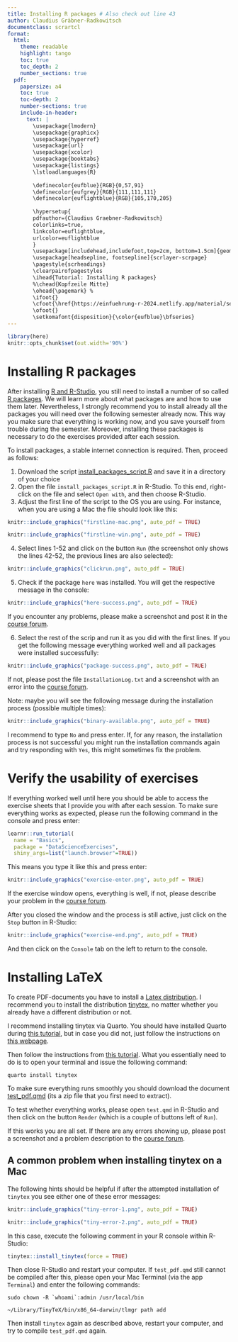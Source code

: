 ```yaml
---
title: Installing R packages # Also check out line 43
author: Claudius Gräbner-Radkowitsch
documentclass: scrartcl
format: 
  html:
    theme: readable
    highlight: tango
    toc: true
    toc_depth: 2
    number_sections: true
  pdf:
    papersize: a4
    toc: true
    toc-depth: 2
    number-sections: true
    include-in-header: 
      text: |
        \usepackage{lmodern} 
        \usepackage{graphicx}
        \usepackage{hyperref}
        \usepackage{url}                
        \usepackage{xcolor}
        \usepackage{booktabs}
        \usepackage{listings}
        \lstloadlanguages{R}
        
        \definecolor{eufblue}{RGB}{0,57,91}
        \definecolor{eufgrey}{RGB}{111,111,111}
        \definecolor{euflightblue}{RGB}{105,170,205}
        
        \hypersetup{
        pdfauthor={Claudius Graebner-Radkowitsch}
        colorlinks=true,
        linkcolor=euflightblue,
        urlcolor=euflightblue
        }
        \usepackage[includehead,includefoot,top=2cm, bottom=1.5cm]{geometry}
        \usepackage[headsepline, footsepline]{scrlayer-scrpage}
        \pagestyle{scrheadings}
        \clearpairofpagestyles
        \ihead{Tutorial: Installing R packages}
        %\chead{Kopfzeile Mitte}
        \ohead{\pagemark} %
        \ifoot{}
        \cfoot{\href{https://einfuehrung-r-2024.netlify.app/material/session-01}{\normalfont\color{eufblue}{An Introduction to R - Spring Semester 2024}}} % Fußzeile Mitte
        \ofoot{} 
        \setkomafont{disposition}{\color{eufblue}\bfseries}
---
```



```r
library(here)
knitr::opts_chunk$set(out.width='90%')
```

# Installing R packages

After installing [R and R-Studio](/tutorial/installation/), you 
still need to install a number of so called [R packages](https://r-pkgs.org/).
We will learn more about what packages are and how to use them later.
Nevertheless, I strongly
recommend you to install already all the packages you will need over the
following semester already now. This way you make sure that everything is working now, 
and you save yourself from trouble during the semester. Moreover, installing 
these packages is necessary to do the exercises provided after each session.

To install packages, a stable internet connection is required. Then, proceed
as follows:

1. Download the script 
[install_packages_script.R](install_packages_script.R) and save it in a 
directory of your choice
2. Open the file `install_packages_script.R` in R-Studio. To this end, 
right-click on the file and select `Open with`, and then choose R-Studio.
3. Adjust the first line of the script to the OS you are using.
For instance, when you are using a Mac the file
should look like this:
```r
knitr::include_graphics("firstline-mac.png", auto_pdf = TRUE)
```
```r
knitr::include_graphics("firstline-win.png", auto_pdf = TRUE)
```
4. Select lines 1-52 and click on the button `Run` (the screenshot only shows
the lines 42-52, the previous lines are also selected):
```r
knitr::include_graphics("clickrun.png", auto_pdf = TRUE)
```
5. Check if the package `here` was installed. You will get the respective 
message in the console:
```r
knitr::include_graphics("here-success.png", auto_pdf = TRUE)
```

If you encounter any problems, please 
make a screenshot and post it in the 
[course forum](https://github.com/graebnerc/EinfuehrungR24/discussions).

6. Select the rest of the scrip and run it as you did with the first lines.
If you get the following message everything worked well and all packages
were installed successfully:
```r
knitr::include_graphics("package-success.png", auto_pdf = TRUE)
```

If not, please post the file `InstallationLog.txt` and a screenshot with an 
error into the [course forum](https://github.com/graebnerc/EinfuehrungR24/discussions).

Note: maybe you will see the following message during the installation process
(possible multiple times):

```r
knitr::include_graphics("binary-available.png", auto_pdf = TRUE)
```

I recommend to type `No` and press enter. If, for any reason, the installation
process is not successful you might run the installation commands again and 
try responding with `Yes`, this might sometimes fix the problem.

# Verify the usability of exercises

If everything worked well until here you should be able to access the 
exercise sheets that I provide you with after each session. To make sure 
everything works as expected, please run the following command in the console
and press enter:

```r
learnr::run_tutorial(
  name = "Basics", 
  package = "DataScienceExercises", 
  shiny_args=list("launch.browser"=TRUE))
```

This means you type it like this and press enter:

```r
knitr::include_graphics("exercise-enter.png", auto_pdf = TRUE)
```

If the exercise window opens, everything is well, if not, please describe your
problem in the [course forum](https://github.com/graebnerc/EinfuehrungR24/discussions).

After you closed the window and the process is still active, just click on the
`Stop` button in R-Studio:

```r
knitr::include_graphics("exercise-end.png", auto_pdf = TRUE)
```

And then click on the `Console` tab on the left to return to the console.

# Installing LaTeX

To create PDF-documents you have to install a 
[Latex distribution](https://www.latex-project.org/).
I recommend you to install the distribution
[tinytex](https://yihui.org/tinytex/),
no matter whether you already have a different distribution or not.

I recommend installing tinytex via Quarto. You should have 
installed Quarto during
[this tutorial](/tutorial/installation/), but in case you 
did not, just follow the instructions on 
[this webpage](https://quarto.org/docs/get-started/).

Then follow the instructions from [this tutorial](https://quarto.org/docs/output-formats/pdf-engine.html).
What you essentially need to do is to open your terminal and issue
the following command:

```
quarto install tinytex
```

To make sure everything runs smoothly you should download the document 
[test_pdf.qmd](test_pdf.qmd.zip) (its a zip file that you first need to extract).

To test whether everything works, please open `test.qmd` in R-Studio and then
click on the button `Render` 
(which is a couple of buttons left of `Run`).

If this works you are all set. If there are any errors showing up, please
post a screenshot and a problem description to the 
[course forum](https://github.com/graebnerc/EinfuehrungR24/discussions).


## A common problem when installing tinytex on a Mac

The following hints should be helpful if after the attempted installation
of `tinytex` you see either one of these error messages:

```r
knitr::include_graphics("tiny-error-1.png", auto_pdf = TRUE)
```

```r
knitr::include_graphics("tiny-error-2.png", auto_pdf = TRUE)
```

In this case, execute the following comment in your R console within
R-Studio:

```r
tinytex::install_tinytex(force = TRUE)
```

Then close R-Studio and restart your computer. If `test_pdf.qmd` still cannot be
compiled after this, please open your Mac Terminal (via the app `Terminal`)
and enter the following commands:

```
sudo chown -R `whoami`:admin /usr/local/bin

~/Library/TinyTeX/bin/x86_64-darwin/tlmgr path add
```
Then install `tinytex` again as described above, restart your computer, and
try to compile `test_pdf.qmd` again.


